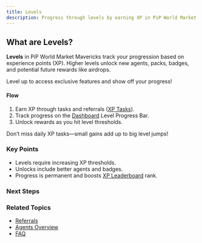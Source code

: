 ```yaml
---
title: Levels
description: Progress through levels by earning XP in PiP World Market Mavericks
---
```



## What are Levels?

**Levels** in PiP World Market Mavericks track your progression based on experience points (XP). Higher levels unlock new agents, packs, badges, and potential future rewards like airdrops.

<Callout type="info">
  Level up to access exclusive features and show off your progress!
</Callout>


#### Flow
1. Earn XP through tasks and referrals ([XP Tasks](/docs/progression/xp-tasks)).
2. Track progress on the [Dashboard](/docs/dashboard-overview) Level Progress Bar.
3. Unlock rewards as you hit level thresholds.

<Callout type="warn">
  Don’t miss daily XP tasks—small gains add up to big level jumps!
</Callout>

### Key Points
- Levels require increasing XP thresholds.
- Unlocks include better agents and badges.
- Progress is permanent and boosts [XP Leaderboard](/docs/leaderboards/xp-leaderboard) rank.

### Next Steps
<Cards>
  <Card title="📚 XP Tasks" href="/docs/progression/xp-tasks" description="Earn XP to level up." />
  <Card title="🚀 Badges" href="/docs/progression/badges" description="Unlock achievement badges." />
  <Card title="🏆 XP Leaderboard" href="/docs/leaderboards/xp-leaderboard" description="Track your rank." />
</Cards>

### Related Topics
- [Referrals](/docs/dashboard/referrals)
- [Agents Overview](/docs/agents/overview)
- [FAQ](/docs/advanced/faq)